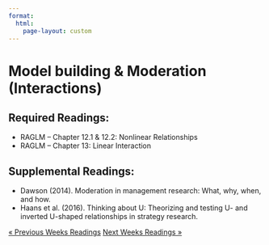 ```yaml
---
format: 
  html:
    page-layout: custom
---
```

<div class="page-readings">
<h1 class="h1-reading"> Model building & Moderation (Interactions) </h1>
<h2 class="h2-reading">Required Readings:</h2>
<ul class="ul-reading">
<li>RAGLM -- Chapter 12.1 & 12.2: Nonlinear Relationships</li>
<li>RAGLM -- Chapter 13: Linear Interaction</li>

</ul>

<h2 class="h2-reading">Supplemental Readings:</h2>
<ul class="ul-reading">
<li>Dawson (2014). Moderation in management research: What, why, when, and how.</li>
<li>Haans et al. (2016). Thinking about U: Theorizing and testing U- and inverted U-shaped relationships in strategy research.</li>
</ul>

<div class = "prev-next-container">
<a class="prev-next" href="reading-6.html">&laquo; Previous Weeks Readings</a>
<a class="prev-next" href="reading-8.html">Next Weeks Readings &raquo;</a>
</div>

</div>